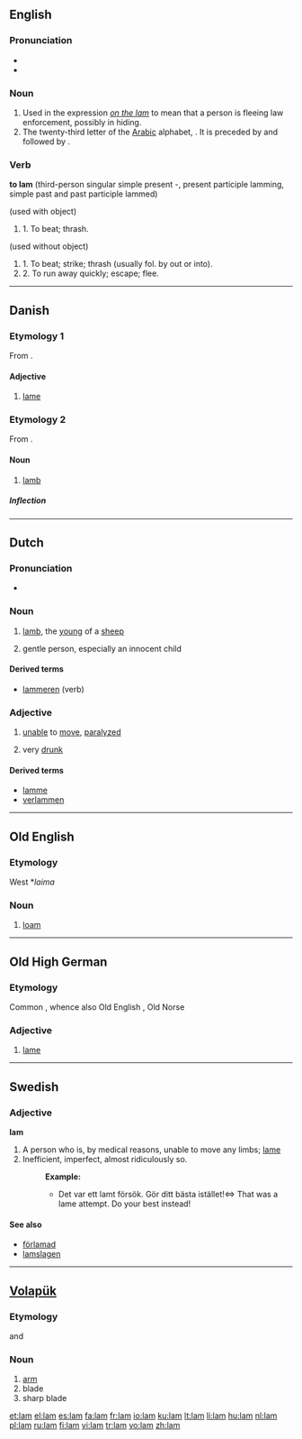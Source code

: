 {{also|lăm|l-am}}
==English==

===Pronunciation===
* {{IPA|/læm/}}
* {{rhymes|æm}}

===Noun===
{{en-noun|-}}

# Used in the expression ''[[on the lam]]''  to mean that a person is fleeing law enforcement, possibly in hiding.
# The twenty-third letter of the [[Arabic]] alphabet, {{Arab|[[ﻝ]]}}. It is preceded by {{Arab|[[ك]]}} and followed by {{Arab|[[م]]}}.

===Verb===
'''to lam''' (third-person singular simple present -, present participle lamming, simple past and past participle lammed)

(used with object)
#1. To beat; thrash.
(used without object)
#1. To beat; strike; thrash (usually fol. by out or into).
#2. To run away quickly; escape; flee.

----

==Danish==

===Etymology 1===

From {{etyl|non|da}} {{term|lami|lang=non}}.

====Adjective====
{{infl|da|adjective|neuter|lamt|definite and plural|lamme}}

# [[lame]]

===Etymology 2===

From {{etyl|non|da}} {{term|lamb|lang=non}}.

====Noun====
{{da-noun|stem=lamm|et}}

# [[lamb]]

=====Inflection=====
{{da-noun-infl|stem=lamm|et}}

----

==Dutch==

===Pronunciation===
* {{audio|Nl-lam.ogg|audio}}

===Noun===
{{infl|nl|noun|g=n|plural|[[lammeren]]|diminutive|[[lammetje]]|plural diminutive|[[lammetjes]]}}

# [[lamb]], the [[young]] of a [[sheep]]
# {{figurative}} gentle person, especially an innocent child

====Derived terms====
* [[lammeren]] (verb) 

===Adjective===
{{nl-adj|}} 

# [[unable]] to [[move]], [[paralyzed]]
# {{informal|lang=nl}} very [[drunk]]

====Derived terms====
* [[lamme]] {{m}}
* [[verlammen]]

----

==Old English==

===Etymology===
West {{etyl|gem|ang}} *''laima''

===Noun===
{{infl|ang|noun|head=lām|g=m}}

# [[loam]]

----

==Old High German==

===Etymology===
Common {{proto|Germanic|lamaz|lang=goh}}, whence also Old English {{term|lama|lang=ang}}, Old Norse {{term|lami|lang=non}}

===Adjective===
{{infl|goh|adjective}}

# [[lame]]

----

==Swedish==

===Adjective===
{{sv-adj-reg}}
'''lam'''

# A person who is, by medical reasons, unable to move any limbs; [[lame]]
# Inefficient, imperfect, almost ridiculously so.
#: '''Example:'''
#:* Det var ett lamt försök. Gör ditt bästa istället!<=> That was a lame attempt. Do your best instead!

====See also====
* [[förlamad]]
* [[lamslagen]]

----

==[[Volapük]]==

{{vo-noun|lam}}

===Etymology===
{{etyl|de|vo}} {{term|Arm|lang=de}} and {{etyl|en|vo}} {{term|arm|lang=en}}

===Noun===
{{infl|vo|noun}}

# [[arm]]
# blade
# sharp blade

[[et:lam]]
[[el:lam]]
[[es:lam]]
[[fa:lam]]
[[fr:lam]]
[[io:lam]]
[[ku:lam]]
[[lt:lam]]
[[li:lam]]
[[hu:lam]]
[[nl:lam]]
[[pl:lam]]
[[ru:lam]]
[[fi:lam]]
[[vi:lam]]
[[tr:lam]]
[[vo:lam]]
[[zh:lam]]